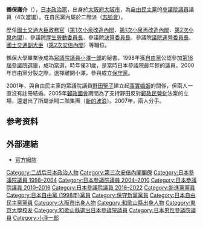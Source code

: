 {{Infobox Officeholder
| name  = 鶴保 庸介
| original_name = 
| native_name_lang = 
| image = Yōsuke Tsuruho.jpg
| imagesize = 
| country = {{JPN}}
| office = {{JPN}}第24任[[內閣府特命擔當大臣（沖繩及北方對策擔當）|內閣府特命擔當大臣<br>（沖繩北方對策）]]
| term_start = 2016年8月3日
| term_end = 2017年8月3日
| primeminister = [[安倍晉三|安倍晉三]]
| predecessor = [[島尻安伊子|島尻安伊子]]
| successor = [[江崎鐵磨|江崎鐵磨]]
| office1 = {{JPN}}第25任{{link-ja|內閣府特命擔當大臣（科學技術政策擔當）|内閣府特命担当大臣（科学技術政策担当）|內閣府特命擔當大臣<br>（科技政策）}}<br/>第7任{{link-ja|內閣府特命擔當大臣（宇宙政策擔當）|内閣府特命担当大臣（宇宙政策担当）|內閣府特命擔當大臣（宇宙政策）}}
| term_start1 = 2016年8月3日
| term_end1 = 2017年8月3日
| primeminister1 = [[安倍晉三|安倍晉三]]
| predecessor1 = [[島尻安伊子|島尻安伊子]]
| successor1 = [[松山政司|松山政司]]
| office2 = {{JPN}}第1任{{link-ja|內閣府特命擔當大臣（酷日本戰略擔當）|内閣府特命担当大臣（クールジャパン戦略担当）|內閣府特命擔當大臣<br>（酷日本戰略）}}<br/>第1任{{link-ja|內閣府特命擔當大臣（智財權戰略擔當）|内閣府特命担当大臣（知的財産戦略担当）|內閣府特命擔當大臣（智財權戰略）}}
| term_start2 = 2016年8月3日
| term_end2 = 2017年8月3日
| primeminister2 = [[安倍晉三|安倍晉三]]
| predecessor2 = 新創職位
| successor2 = [[松山政司|松山政司]]
| office3 = {{JPN}}[[參議院_(日本)|參議院]]議員
| term_start3 = 1998年7月26日
| term_end3 = 
|predecessor3 =
|successor3  = 
|constituency3= [[和歌山縣選舉區|和歌山縣選舉區]]
| birth_date = {{birth date and age|1967|2|5}}
| birth_place = {{JPN}}[[大阪府|大阪府]][[大阪市|大阪市]]
| native_place = 
| parents = 
| relatives = 
| spouse = [[野田聖子|野田聖子]]（2001-2007，未登記）
| party = （[[新進黨|新進黨]]→）<br />（[[自由黨_(日本1998年)|自由黨]]→）<br />（保守黨→）<br />（[[保守新黨|保守新黨]]→）<br />[[自由民主黨_(日本)|自由民主黨]]
| alma_mater   = [[東京大學|東京大學]]法學部
| website      = [http://www.tsuruho.com/ 官方網站]
}}
{{japanese||japanese=鶴保 庸介|kana=つるほ ようすけ|romaji=Tsuruho Yōsuke}}
'''鶴保庸介'''（{{bd|1967年|2月5日|||Tsuruho Yōsuke}}），[[日本|日本]][[政治家|政治家]]，出身於[[大阪府|大阪府]][[大阪市|大阪市]]，為[[自由民主黨_(日本)|自由民主黨]]的[[參議院_(日本)|參議院議員]]議員（4次當選）。在自民黨內屬於二階派（[[志帥會|志帥會]]）。

歷任[[國土交通大臣政務官|國土交通大臣政務官]]（[[第1次小泉內閣_(第1次改造)|第1次小泉改造內閣]]、[[第1次小泉內閣_(第2次改造)|第1次小泉再改造內閣]]、[[第2次小泉內閣|第2次小泉內閣]]）、參議院[[厚生勞動委員会|厚生勞動委員長]]、參議院[[決算委員會|決算委員長]]、參議院[[議院運營委員會|議院運營委員長]]、[[國土交通副大臣|國土交通副大臣]]（[[第2次安倍內閣|第2次安倍內閣]]）等職位。

鶴保大學畢業後成為[[眾議院_(日本)|眾議院議員]][[小澤一郎|小澤一郎]]的秘書。1998年獲[[自由黨_(日本1998年)|自由黨]]公認參加[[第18屆日本參議院議員通常選舉|第18屆參議院選舉]]，成功當選，時年僅31歲，是當時日本參議院最年輕的議員。2000年自由黨分裂之際，選擇離開小澤，參與成立[[保守新黨|保守黨]]。

2001年，與自由民主黨的眾議院議員[[野田聖子|野田聖子]]建立起[[普通法婚姻|事實婚姻]]的關係，但兩人一直沒有註冊結婚。2005年[[郵政國會|郵政國會]]期間為了支持野田反對[[郵政民營化|郵政民營化]]法案的立場，還退出了所屬派閥二階集團（[[新的波浪|新的波浪]]）。2007年，兩人分手。

== 参考资料 ==
{{Reflist}}

== 外部連結 ==
* [http://www.tsuruho.com/ 官方網站]{{Wayback|url=http://www.tsuruho.com/ |date=20160808061114 }}

{{第三次安倍內閣}}

{{DEFAULTSORT:Tsuruho Yosuke}}
[[Category:二战后日本政治人物|Category:二战后日本政治人物]]
[[Category:第三次安倍內閣閣僚|Category:第三次安倍內閣閣僚]]
[[Category:日本參議院議員_1998–2004|Category:日本參議院議員 1998–2004]]
[[Category:日本參議院議員_2004–2010|Category:日本參議院議員 2004–2010]]
[[Category:日本參議院議員_2010–2016|Category:日本參議院議員 2010–2016]]
[[Category:日本參議院議員_2016–2022|Category:日本參議院議員 2016–2022]]
[[Category:新進黨黨員|Category:新進黨黨員]]
[[Category:日本自由黨_(1998年)黨員|Category:日本自由黨 (1998年)黨員]]
[[Category:保守新黨黨員|Category:保守新黨黨員]]
[[Category:日本自由民主黨黨員|Category:日本自由民主黨黨員]]
[[Category:大阪市出身人物|Category:大阪市出身人物]]
[[Category:和歌山縣出身人物|Category:和歌山縣出身人物]]
[[Category:東京大學校友|Category:東京大學校友]]
[[Category:和歌山縣選出日本參議院議員|Category:和歌山縣選出日本參議院議員]]
[[Category:日本男性參議院議員|Category:日本男性參議院議員]]
[[Category:小泽一郎|Category:小泽一郎]]
